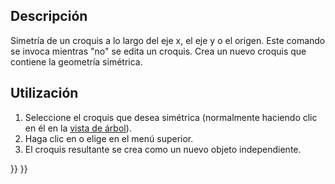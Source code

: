 <languages/>

<div class="mw-translate-fuzzy">
{{Docnav/es
|[[Sketcher_MergeSketches/es|Fusionar bocetos]]
|[[Sketcher_CreatePoint/es|Punto]]
|[[Sketcher_Workbench/es|Croquizador]]
|IconL=Sketcher_MergeSketches.svg‎
|IconR=Sketcher_CreatePoint.svg
|IconC=Workbench_Sketcher.svg
}}
</div>

<div class="mw-translate-fuzzy">
{{GuiCommand/es
|Name=Sketcher MirrorSketch
|Name/es=Croquizador SimetríaCroquis
|MenuLocation=Croquis → SimetríaCroquis
|Workbenches=[[Sketcher_Workbench/es|Croquizador]]
|Version=0.16
}}
</div>

<span id="Description"></span>
==Descripción==

<div class="mw-translate-fuzzy">
Simetría de un croquis a lo largo del eje x, el eje y o el origen. Este comando se invoca mientras "no" se edita un croquis. Crea un nuevo croquis que contiene la geometría simétrica.
</div>

<span id="Usage"></span>
==Utilización==

<div class="mw-translate-fuzzy">
#Seleccione el croquis que desea simétrica (normalmente haciendo clic en él en la [[Tree_view/es|vista de árbol]]).
#Haga clic en {{Button|[[File:Sketcher_MirrorSketch.svg|16px]] [[Sketcher_MirrorSketch/es|Simetría Croquis]]}} o elige {{MenuCommand|Croquis → [[File:Sketcher_MirrorSketch.svg|16px]] [[Sketcher_MirrorSketch/es|Simetría Croquis]]}} en el menú superior.
#El croquis resultante se crea como un nuevo objeto independiente.
</div>


<div class="mw-translate-fuzzy">
{{Docnav/es
|[[Sketcher_MergeSketches/es|Fusionar bocetos]]
|[[Sketcher_CreatePoint/es|Punto]]
|[[Sketcher_Workbench/es|Croquizador]]
|IconL=Sketcher_MergeSketches.svg‎
|IconR=Sketcher_CreatePoint.svg
|IconC=Workbench_Sketcher.svg
}}
</div>

{{Sketcher_Tools_navi{{#translation:}}}}
{{Userdocnavi{{#translation:}}}}